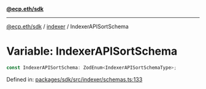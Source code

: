 [**@ecp.eth/sdk**](../../index.mdx)

***

[@ecp.eth/sdk](/sdk-reference/index.mdx) / [indexer](/sdk-reference/indexer/index.mdx) / IndexerAPISortSchema

# Variable: IndexerAPISortSchema

```ts
const IndexerAPISortSchema: ZodEnum<IndexerAPISortSchemaType>;
```

Defined in: [packages/sdk/src/indexer/schemas.ts:133](https://github.com/ecp-eth/comments-monorepo/blob/main/packages/sdk/src/indexer/schemas.ts#L133)
